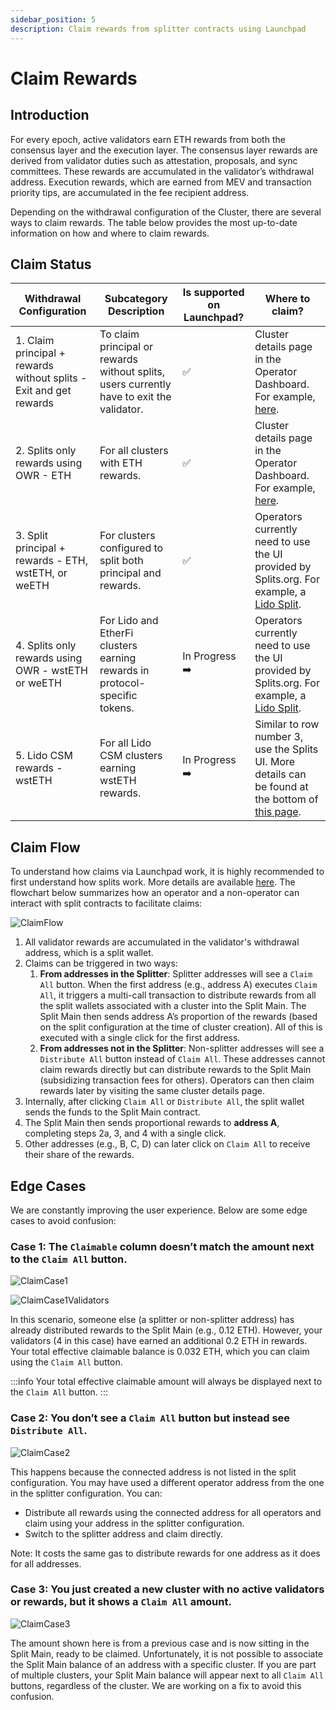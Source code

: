 ```yaml
---
sidebar_position: 5
description: Claim rewards from splitter contracts using Launchpad
---
```



# Claim Rewards

## Introduction

For every epoch, active validators earn ETH rewards from both the consensus layer and the execution layer. The consensus layer rewards are derived from validator duties such as attestation, proposals, and sync committees. These rewards are accumulated in the validator’s withdrawal address. Execution rewards, which are earned from MEV and transaction priority tips, are accumulated in the fee recipient address.

Depending on the withdrawal configuration of the Cluster, there are several ways to claim rewards. The table below provides the most up-to-date information on how and where to claim rewards.

## Claim Status

| **Withdrawal Configuration** | **Subcategory Description** | **Is supported on Launchpad?** | **Where to claim?** |
| --- | --- | --- | --- |
| 1. Claim principal + rewards without splits - Exit and get rewards  | To claim principal or rewards without splits, users currently have to exit the validator. | ✅| Cluster details page in the Operator Dashboard. For example, [here](https://holesky.launchpad.obol.org/cluster/details/?lockHash=0x42833298f3c767b866615814dd9f86ce35ed2f89bf3d397d5f353a0ad5a38013). |
| 2. Splits only rewards using OWR - ETH | For all clusters with ETH rewards. | ✅ | Cluster details page in the Operator Dashboard. For example, [here](https://holesky.launchpad.obol.org/cluster/details/?lockHash=0x42833298f3c767b866615814dd9f86ce35ed2f89bf3d397d5f353a0ad5a38013). |
| 3. Split principal + rewards - ETH, wstETH, or weETH | For clusters configured to split both principal and rewards. | ✅ | Operators currently need to use the UI provided by Splits.org. For example, a [Lido Split](https://app.splits.org/accounts/0x845aF36663a9908D9E46101e3CC658FbCEB783a8/?chainId=1). |
| 4. Splits only rewards using OWR - wstETH or weETH | For Lido and EtherFi clusters earning rewards in protocol-specific tokens. | In Progress ➡️ | Operators currently need to use the UI provided by Splits.org. For example, a [Lido Split](https://app.splits.org/accounts/0x845aF36663a9908D9E46101e3CC658FbCEB783a8/?chainId=1). |
| 5. Lido CSM rewards - wstETH | For all Lido CSM clusters earning wstETH rewards. | In Progress ➡️ | Similar to row number 3, use the Splits UI. More details can be found at the bottom of [this page](https://docs.obol.org/run/integrations/lido-csm). |

## Claim Flow

To understand how claims via Launchpad work, it is highly recommended to first understand how splits work. More details are available [here](https://docs.obol.org/learn/intro/obol-splits). The flowchart below summarizes how an operator and a non-operator can interact with split contracts to facilitate claims:

![ClaimFlow](/img/ClaimRewards.png)

1. All validator rewards are accumulated in the validator's withdrawal address, which is a split wallet.
2. Claims can be triggered in two ways:
   1. **From addresses in the Splitter**: Splitter addresses will see a `Claim All` button. When the first address (e.g., address A) executes `Claim All`, it triggers a multi-call transaction to distribute rewards from all the split wallets associated with a cluster into the Split Main. The Split Main then sends address A’s proportion of the rewards (based on the split configuration at the time of cluster creation). All of this is executed with a single click for the first address.
   2. **From addresses not in the Splitter**: Non-splitter addresses will see a `Distribute All` button instead of `Claim All`. These addresses cannot claim rewards directly but can distribute rewards to the Split Main (subsidizing transaction fees for others). Operators can then claim rewards later by visiting the same cluster details page.
3. Internally, after clicking `Claim All` or `Distribute All`, the split wallet sends the funds to the Split Main contract.
4. The Split Main then sends proportional rewards to **address A**, completing steps 2a, 3, and 4 with a single click.
5. Other addresses (e.g., B, C, D) can later click on `Claim All` to receive their share of the rewards.

## Edge Cases

We are constantly improving the user experience. Below are some edge cases to avoid confusion:

### Case 1: The `Claimable` column doesn’t match the amount next to the `Claim All` button.

![ClaimCase1](/img/ClaimCase1.png)

![ClaimCase1Validators](/img/ClaimCase1Validators.png)

In this scenario, someone else (a splitter or non-splitter address) has already distributed rewards to the Split Main (e.g., 0.12 ETH). However, your validators (4 in this case) have earned an additional 0.2 ETH in rewards. Your total effective claimable balance is 0.032 ETH, which you can claim using the `Claim All` button.

:::info
Your total effective claimable amount will always be displayed next to the `Claim All` button.
:::

### Case 2: You don’t see a `Claim All` button but instead see `Distribute All`.

![ClaimCase2](/img/ClaimCase2.png)

This happens because the connected address is not listed in the split configuration. You may have used a different operator address from the one in the splitter configuration. You can:
- Distribute all rewards using the connected address for all operators and claim using your address in the splitter configuration.
- Switch to the splitter address and claim directly.

Note: It costs the same gas to distribute rewards for one address as it does for all addresses.

### Case 3: You just created a new cluster with no active validators or rewards, but it shows a `Claim All` amount.

![ClaimCase3](/img/ClaimCase3.png)

The amount shown here is from a previous case and is now sitting in the Split Main, ready to be claimed. Unfortunately, it is not possible to associate the Split Main balance of an address with a specific cluster. If you are part of multiple clusters, your Split Main balance will appear next to all `Claim All` buttons, regardless of the cluster. We are working on a fix to avoid this confusion.
